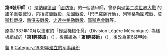 {{Unreferenced|time=c}}
{{Incomplete}}
{{Expand language}}
{{Infobox military unit
|unit_name=第1輕裝師<br />1. leichte Division<br />第6裝甲師<br>6. Panzer-Division
|image=[[File:6th_Panzer_Division_logo.svg|120px]]
|caption=
|country={{flag|Nazi Germany}}
|allegiance=
|type=[[師_(軍隊)|師]]
|branch=[[納粹德國陸軍|陸軍]]
|dates=1939年10月18日 – 1945年5月8日
|specialization=[[裝甲兵|裝甲兵]]
|command_structure=
|size=
|current_commander=
|garrison=
|ceremonial_chief=
|nickname=
|motto=
|colors=
|march=
|mascot=
|battles=[[第二次世界大戰|第二次世界大戰]]
|notable_commanders=[[埃里希·霍普納|埃里希·霍普納]]
|anniversaries=
}}

'''第6裝甲師'''（{{lang-de|'''6. Panzer-Division'''}}）是[[納粹德國|納粹德國]]「[[德國國防軍|國防軍]]」的一個裝甲師，曾參與過[[第二次世界大戰|第二次世界大戰]] 的諸多重要戰役，包括[[波蘭戰役|波蘭戰役]]、[[法國戰役|法國戰役]]、「[[巴巴羅薩行動|巴巴羅薩行動]]」、[[列寧格勒圍城戰|列寧格勒圍城戰]]、[[莫斯科戰役|莫斯科戰役]]、[[熱澤夫戰役|熱澤夫戰役]]、[[史達林格勒戰役|史達林格勒戰役]]、[[庫斯克會戰|庫斯克會戰]]等。

原為1937年10月以法軍的「輕型機械化師」（Division Légère Mécanique）為樣板組成的「'''第1輕裝旅'''」（{{lang-de|'''1. leichte-Brigade'''}}），後擴編為「'''第1輕裝師'''」（{{lang-de|'''1. leichte Division'''}}），後改為第6裝甲師。

{{德國國防軍裝甲師}}
[[Category:德國國防軍的師級單位|裝]]
[[Category:德國裝甲部隊|6]]
[[Category:1939年建立的军事组织|Category:1939年建立的军事组织]]